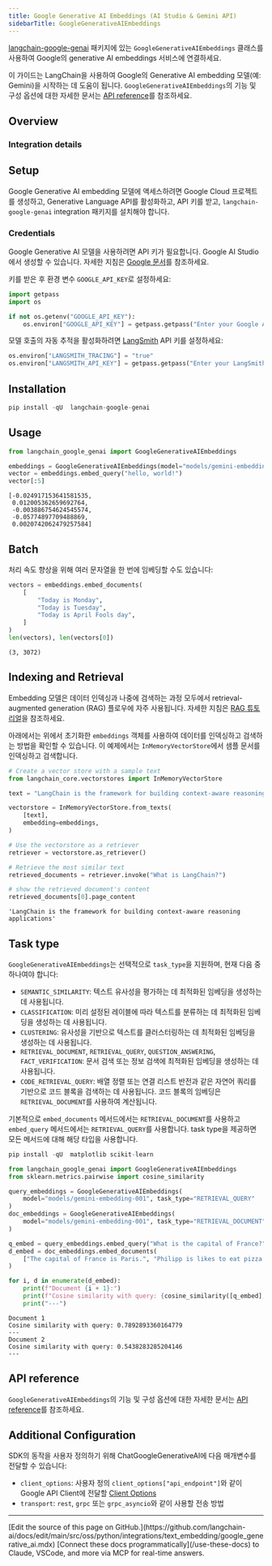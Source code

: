 ```yaml
---
title: Google Generative AI Embeddings (AI Studio & Gemini API)
sidebarTitle: GoogleGenerativeAIEmbeddings
---
```


[langchain-google-genai](https://pypi.org/project/langchain-google-genai/) 패키지에 있는 `GoogleGenerativeAIEmbeddings` 클래스를 사용하여 Google의 generative AI embeddings 서비스에 연결하세요.

이 가이드는 LangChain을 사용하여 Google의 Generative AI embedding 모델(예: Gemini)을 시작하는 데 도움이 됩니다. `GoogleGenerativeAIEmbeddings`의 기능 및 구성 옵션에 대한 자세한 문서는 [API reference](https://python.langchain.com/v0.2/api_reference/google_genai/embeddings/langchain_google_genai.embeddings.GoogleGenerativeAIEmbeddings.html)를 참조하세요.

## Overview

### Integration details

<ItemTable category="text_embedding" item="Google Gemini" />

## Setup

Google Generative AI embedding 모델에 액세스하려면 Google Cloud 프로젝트를 생성하고, Generative Language API를 활성화하고, API 키를 받고, `langchain-google-genai` integration 패키지를 설치해야 합니다.

### Credentials

Google Generative AI 모델을 사용하려면 API 키가 필요합니다. Google AI Studio에서 생성할 수 있습니다. 자세한 지침은 [Google 문서](https://ai.google.dev/gemini-api/docs/api-key)를 참조하세요.

키를 받은 후 환경 변수 `GOOGLE_API_KEY`로 설정하세요:

```python
import getpass
import os

if not os.getenv("GOOGLE_API_KEY"):
    os.environ["GOOGLE_API_KEY"] = getpass.getpass("Enter your Google API key: ")
```

모델 호출의 자동 추적을 활성화하려면 [LangSmith](https://docs.smith.langchain.com/) API 키를 설정하세요:

```python
os.environ["LANGSMITH_TRACING"] = "true"
os.environ["LANGSMITH_API_KEY"] = getpass.getpass("Enter your LangSmith API key: ")
```

## Installation

```python
pip install -qU  langchain-google-genai
```

## Usage

```python
from langchain_google_genai import GoogleGenerativeAIEmbeddings

embeddings = GoogleGenerativeAIEmbeddings(model="models/gemini-embedding-001")
vector = embeddings.embed_query("hello, world!")
vector[:5]
```

```output
[-0.024917153641581535,
 0.012005362659692764,
 -0.003886754624545574,
 -0.05774897709488869,
 0.0020742062479257584]
```

## Batch

처리 속도 향상을 위해 여러 문자열을 한 번에 임베딩할 수도 있습니다:

```python
vectors = embeddings.embed_documents(
    [
        "Today is Monday",
        "Today is Tuesday",
        "Today is April Fools day",
    ]
)
len(vectors), len(vectors[0])
```

```output
(3, 3072)
```

## Indexing and Retrieval

Embedding 모델은 데이터 인덱싱과 나중에 검색하는 과정 모두에서 retrieval-augmented generation (RAG) 플로우에 자주 사용됩니다. 자세한 지침은 [RAG 튜토리얼](/oss/python/langchain/rag)을 참조하세요.

아래에서는 위에서 초기화한 `embeddings` 객체를 사용하여 데이터를 인덱싱하고 검색하는 방법을 확인할 수 있습니다. 이 예제에서는 `InMemoryVectorStore`에서 샘플 문서를 인덱싱하고 검색합니다.

```python
# Create a vector store with a sample text
from langchain_core.vectorstores import InMemoryVectorStore

text = "LangChain is the framework for building context-aware reasoning applications"

vectorstore = InMemoryVectorStore.from_texts(
    [text],
    embedding=embeddings,
)

# Use the vectorstore as a retriever
retriever = vectorstore.as_retriever()

# Retrieve the most similar text
retrieved_documents = retriever.invoke("What is LangChain?")

# show the retrieved document's content
retrieved_documents[0].page_content
```

```output
'LangChain is the framework for building context-aware reasoning applications'
```

## Task type

`GoogleGenerativeAIEmbeddings`는 선택적으로 `task_type`을 지원하며, 현재 다음 중 하나여야 합니다:

- `SEMANTIC_SIMILARITY`: 텍스트 유사성을 평가하는 데 최적화된 임베딩을 생성하는 데 사용됩니다.
- `CLASSIFICATION`: 미리 설정된 레이블에 따라 텍스트를 분류하는 데 최적화된 임베딩을 생성하는 데 사용됩니다.
- `CLUSTERING`: 유사성을 기반으로 텍스트를 클러스터링하는 데 최적화된 임베딩을 생성하는 데 사용됩니다.
- `RETRIEVAL_DOCUMENT`, `RETRIEVAL_QUERY`, `QUESTION_ANSWERING`, `FACT_VERIFICATION`: 문서 검색 또는 정보 검색에 최적화된 임베딩을 생성하는 데 사용됩니다.
- `CODE_RETRIEVAL_QUERY`: 배열 정렬 또는 연결 리스트 반전과 같은 자연어 쿼리를 기반으로 코드 블록을 검색하는 데 사용됩니다. 코드 블록의 임베딩은 `RETRIEVAL_DOCUMENT`를 사용하여 계산됩니다.

기본적으로 `embed_documents` 메서드에서는 `RETRIEVAL_DOCUMENT`를 사용하고 `embed_query` 메서드에서는 `RETRIEVAL_QUERY`를 사용합니다. task type을 제공하면 모든 메서드에 대해 해당 타입을 사용합니다.

```python
pip install -qU  matplotlib scikit-learn
```

```python
from langchain_google_genai import GoogleGenerativeAIEmbeddings
from sklearn.metrics.pairwise import cosine_similarity

query_embeddings = GoogleGenerativeAIEmbeddings(
    model="models/gemini-embedding-001", task_type="RETRIEVAL_QUERY"
)
doc_embeddings = GoogleGenerativeAIEmbeddings(
    model="models/gemini-embedding-001", task_type="RETRIEVAL_DOCUMENT"
)

q_embed = query_embeddings.embed_query("What is the capital of France?")
d_embed = doc_embeddings.embed_documents(
    ["The capital of France is Paris.", "Philipp is likes to eat pizza."]
)

for i, d in enumerate(d_embed):
    print(f"Document {i + 1}:")
    print(f"Cosine similarity with query: {cosine_similarity([q_embed], [d])[0][0]}")
    print("---")
```

```output
Document 1
Cosine similarity with query: 0.7892893360164779
---
Document 2
Cosine similarity with query: 0.5438283285204146
---
```

## API reference

`GoogleGenerativeAIEmbeddings`의 기능 및 구성 옵션에 대한 자세한 문서는 [API reference](https://python.langchain.com/api_reference/google_genai/embeddings/langchain_google_genai.embeddings.GoogleGenerativeAIEmbeddings.html)를 참조하세요.

## Additional Configuration

SDK의 동작을 사용자 정의하기 위해 ChatGoogleGenerativeAI에 다음 매개변수를 전달할 수 있습니다:

- `client_options`: 사용자 정의 `client_options["api_endpoint"]`와 같이 Google API Client에 전달할 [Client Options](https://googleapis.dev/python/google-api-core/latest/client_options.html#module-google.api_core.client_options)
- `transport`: `rest`, `grpc` 또는 `grpc_asyncio`와 같이 사용할 전송 방법

---

<Callout icon="pen-to-square" iconType="regular">
    [Edit the source of this page on GitHub.](https://github.com/langchain-ai/docs/edit/main/src/oss/python/integrations/text_embedding/google_generative_ai.mdx)
</Callout>
<Tip icon="terminal" iconType="regular">
    [Connect these docs programmatically](/use-these-docs) to Claude, VSCode, and more via MCP for    real-time answers.
</Tip>
